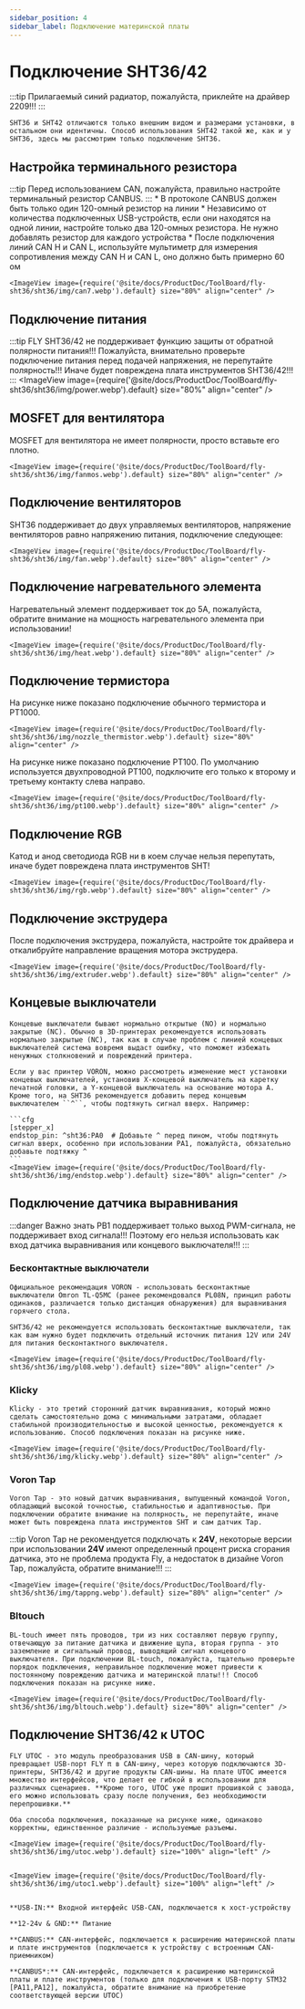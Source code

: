 ```yaml
---
sidebar_position: 4
sidebar_label: Подключение материнской платы
---
```




# Подключение SHT36/42

:::tip
Прилагаемый синий радиатор, пожалуйста, приклейте на драйвер 2209!!!
:::

    SHT36 и SHT42 отличаются только внешним видом и размерами установки, в остальном они идентичны. Способ использования SHT42 такой же, как и у SHT36, здесь мы рассмотрим только подключение SHT36.

## Настройка терминального резистора

:::tip
Перед использованием CAN, пожалуйста, правильно настройте терминальный резистор CANBUS.
:::
    * В протоколе CANBUS должен быть только один 120-омный резистор на линии
    *  Независимо от количества подключенных USB-устройств, если они находятся на одной линии, настройте только два 120-омных резистора. Не нужно добавлять резистор для каждого устройства
    * После подключения линий CAN H и CAN L, используйте мультиметр для измерения сопротивления между CAN H и CAN L, оно должно быть примерно 60 ом
    
    <ImageView image={require('@site/docs/ProductDoc/ToolBoard/fly-sht36/sht36/img/can7.webp').default} size="80%" align="center" />

## Подключение питания

:::tip
FLY SHT36/42 не поддерживает функцию защиты от обратной полярности питания!!! Пожалуйста, внимательно проверьте подключение питания перед подачей напряжения, не перепутайте полярность!!! Иначе будет повреждена плата инструментов SHT36/42!!!
:::
    <ImageView image={require('@site/docs/ProductDoc/ToolBoard/fly-sht36/sht36/img/power.webp').default} size="80%" align="center" />

## MOSFET для вентилятора

MOSFET для вентилятора не имеет полярности, просто вставьте его плотно.

    <ImageView image={require('@site/docs/ProductDoc/ToolBoard/fly-sht36/sht36/img/fanmos.webp').default} size="80%" align="center" />

## Подключение вентиляторов

SHT36 поддерживает до двух управляемых вентиляторов, напряжение вентиляторов равно напряжению питания, подключение следующее:

    <ImageView image={require('@site/docs/ProductDoc/ToolBoard/fly-sht36/sht36/img/fan.webp').default} size="80%" align="center" />

## Подключение нагревательного элемента

Нагревательный элемент поддерживает ток до 5А, пожалуйста, обратите внимание на мощность нагревательного элемента при использовании!

    <ImageView image={require('@site/docs/ProductDoc/ToolBoard/fly-sht36/sht36/img/heat.webp').default} size="80%" align="center" />

## Подключение термистора

На рисунке ниже показано подключение обычного термистора и PT1000.

    <ImageView image={require('@site/docs/ProductDoc/ToolBoard/fly-sht36/sht36/img/nozzle_thermistor.webp').default} size="80%" align="center" />

На рисунке ниже показано подключение PT100. По умолчанию используется двухпроводной PT100, подключите его только к второму и третьему контакту слева направо.

    <ImageView image={require('@site/docs/ProductDoc/ToolBoard/fly-sht36/sht36/img/pt100.webp').default} size="80%" align="center" />

## Подключение RGB

Катод и анод светодиода RGB ни в коем случае нельзя перепутать, иначе будет повреждена плата инструментов SHT!

    <ImageView image={require('@site/docs/ProductDoc/ToolBoard/fly-sht36/sht36/img/rgb.webp').default} size="80%" align="center" />

## Подключение экструдера

После подключения экструдера, пожалуйста, настройте ток драйвера и откалибруйте направление вращения мотора экструдера.

    <ImageView image={require('@site/docs/ProductDoc/ToolBoard/fly-sht36/sht36/img/extruder.webp').default} size="80%" align="center" />

## Концевые выключатели

    Концевые выключатели бывают нормально открытые (NO) и нормально закрытые (NC). Обычно в 3D-принтерах рекомендуется использовать нормально закрытые (NC), так как в случае проблем с линией концевых выключателей система вовремя выдаст ошибку, что поможет избежать ненужных столкновений и повреждений принтера.

    Если у вас принтер VORON, можно рассмотреть изменение мест установки концевых выключателей, установив X-концевой выключатель на каретку печатной головки, а Y-концевой выключатель на основание мотора A. Кроме того, на SHT36 рекомендуется добавить перед концевым выключателем ``^``, чтобы подтянуть сигнал вверх. Например:

    ```cfg
    [stepper_x]
    endstop_pin: ^sht36:PA0  # Добавьте ^ перед пином, чтобы подтянуть сигнал вверх, особенно при использовании PA1, пожалуйста, обязательно добавьте подтяжку ^
    ```
    <ImageView image={require('@site/docs/ProductDoc/ToolBoard/fly-sht36/sht36/img/endstop.webp').default} size="80%" align="center" />

## Подключение датчика выравнивания

:::danger Важно знать
PB1 поддерживает только выход PWM-сигнала, не поддерживает вход сигнала!!! Поэтому его нельзя использовать как вход датчика выравнивания или концевого выключателя!!!
:::

### Бесконтактные выключатели

    Официальное рекомендация VORON - использовать бесконтактные выключатели Omron TL-Q5MC (ранее рекомендовался PL08N, принцип работы одинаков, различается только дистанция обнаружения) для выравнивания горячего стола.

    SHT36/42 не рекомендуется использовать бесконтактные выключатели, так как вам нужно будет подключить отдельный источник питания 12V или 24V для питания бесконтактного выключателя.
    
    <ImageView image={require('@site/docs/ProductDoc/ToolBoard/fly-sht36/sht36/img/pl08.webp').default} size="80%" align="center" />


### Klicky

    Klicky - это третий сторонний датчик выравнивания, который можно сделать самостоятельно дома с минимальными затратами, обладает стабильной производительностью и высокой ценностью, рекомендуется к использованию. Способ подключения показан на рисунке ниже.

    <ImageView image={require('@site/docs/ProductDoc/ToolBoard/fly-sht36/sht36/img/klicky.webp').default} size="80%" align="center" />

### Voron Tap

    Voron Tap - это новый датчик выравнивания, выпущенный командой Voron, обладающий высокой точностью, стабильностью и адаптивностью. При подключении обратите внимание на полярность, не перепутайте, иначе может быть повреждена плата инструментов SHT и сам датчик Tap.

:::tip
Voron Tap не рекомендуется подключать к **24V**, некоторые версии при использовании **24V** имеют определенный процент риска сгорания датчика, это не проблема продукта Fly, а недостаток в дизайне Voron Tap, пожалуйста, обратите внимание!!!
:::

    <ImageView image={require('@site/docs/ProductDoc/ToolBoard/fly-sht36/sht36/img/tappng.webp').default} size="80%" align="center" />

### Bltouch

    BL-touch имеет пять проводов, три из них составляют первую группу, отвечающую за питание датчика и движение щупа, вторая группа - это заземление и сигнальный провод, выводящий сигнал концевого выключателя. При подключении BL-touch, пожалуйста, тщательно проверьте порядок подключения, неправильное подключение может привести к постоянному повреждению датчика и материнской платы!!! Способ подключения показан на рисунке ниже.

    <ImageView image={require('@site/docs/ProductDoc/ToolBoard/fly-sht36/sht36/img/bltouch.webp').default} size="80%" align="center" />


## Подключение SHT36/42 к UTOC

    FLY UTOC - это модуль преобразования USB в CAN-шину, который превращает USB-порт FLY π в CAN-шину, через которую подключаются 3D-принтеры, SHT36/42 и другие продукты CAN-шины. На плате UTOC имеется множество интерфейсов, что делает ее гибкой в использовании для различных сценариев. **Кроме того, UTOC уже прошит прошивкой с завода, его можно использовать сразу после получения, без необходимости перепрошивки.**

    Оба способа подключения, показанные на рисунке ниже, одинаково корректны, единственное различие - используемые разъемы.

    <ImageView image={require('@site/docs/ProductDoc/ToolBoard/fly-sht36/sht36/img/utoc.webp').default} size="100%" align="left" />


    <ImageView image={require('@site/docs/ProductDoc/ToolBoard/fly-sht36/sht36/img/utoc1.webp').default} size="100%" align="left" />


    **USB-IN:** Входной интерфейс USB-CAN, подключается к хост-устройству

    **12-24v & GND:** Питание

    **CANBUS:** CAN-интерфейс, подключается к расширению материнской платы и плате инструментов (подключается к устройству с встроенным CAN-приемником)

    **CANBUS*:** CAN-интерфейс, подключается к расширению материнской платы и плате инструментов (только для подключения к USB-порту STM32 [PA11,PA12], пожалуйста, обратите внимание на приобретение соответствующей версии UTOC)
